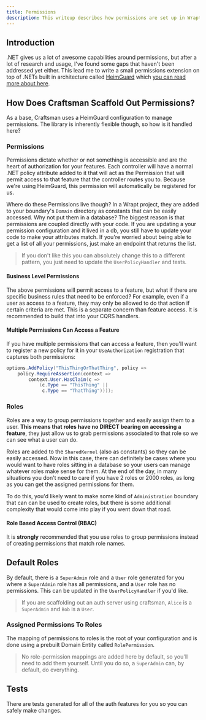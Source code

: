 ```yaml
---
title: Permissions
description: This writeup describes how permissions are set up in Wrapt projects.
---
```


## Introduction
.NET gives us a lot of awesome capabilities around permissions, but after a lot of research and usage, I've found some gaps that haven't been addressed yet either. 
This lead me to write a small permissions extension on top of .NETs built in architecture called [HeimGuard](https://github.com/pdevito3/heimguard) 
which [you can read more about here](/blog/simplifying-user-and-role-based-permissions-in-dotnet).

## How Does Craftsman Scaffold Out Permissions?
As a base, Craftsman uses a HeimGuard configuration to manage permissions. The library is inherently flexible though, so how is it handled here?

### Permissions
Permissions dictate whether or not something is accessible and are the heart of authorization for your features. Each controller will have a normal .NET policy attribute added to it 
that will act as the Permission that will permit access to that feature that the controller routes you to. Because we're using HeimGuard, this permission will automatically be registered for us.

Where do these Permissions live though? In a Wrapt project, they are added to your boundary's `Domain` directory as constants that can be easily accessed. Why not put them in a database?
The biggest reason is that permissions are coupled directly with your code. If you are updating a your permission configuration and it lived in a db, you still 
have to update your code to make your attributes match. If you're worried about being able to get a list of all your permissions, just make an endpoint that returns the list.

> If you don't like this you can absolutely change this to a different pattern, you just need to update the `UserPolicyHandler` and tests.

#### Business Level Permissions
The above permissions will permit access to a feature, but what if there are specific business rules that need to be enforced? For example, even if 
a user as access to a feature, they may only be allowed to do that action if certain criteria are met. This is a separate concern than feature access. 
It is recommended to build that into your CQRS handlers.

#### Multiple Permissions Can Access a Feature
If you have multiple permissions that can access a feature, then you'll want to register a new policy for it in your `UseAuthorization` registration that 
captures both permissions:
```c#
options.AddPolicy("ThisThingOrThatThing", policy =>
    policy.RequireAssertion(context =>
        context.User.HasClaim(c =>
            (c.Type == "ThisThing" ||
             c.Type == "ThatThing"))));
```

### Roles
Roles are a way to group permissions together and easily assign them to a user. **This means that roles have no DIRECT bearing on accessing a feature**, they 
just allow us to grab permissions associated to that role so we can see what a user can do.

Roles are added to the `SharedKernel` (also as constants) so they can be easily accessed. Now in this case, there can definitely be cases where you would want 
to have roles sitting in a database so your users can manage whatever roles make sense for them. 
At the end of the day, in many situations you don't need to care if you have 2 roles or 2000 roles, as long as you can get the assigned permissions for them.

To do this, you'd likely want to make some kind of `Administration` boundary that can can be used to create roles, but there is some additional complexity that would 
come into play if you went down that road.

#### Role Based Access Control (RBAC)
It is **strongly** recommended that you use roles to group permissions instead of creating permissions that match role names.

## Default Roles
By default, there is a `SuperAdmin` role and a `User` role generated for you where a `SuperAdmin` role has all permissions, and a `User` role has no permissions. 
This can be updated in the `UserPolicyHandler` if you'd like.

> If you are scaffolding out an auth server using craftsman, `Alice` is a `SuperAdmin` and `Bob` is a `User`.

### Assigned Permissions To Roles
The mapping of permissions to roles is the root of your configuration and is done using a prebuilt Domain Entity called `RolePermission`.

> No role-permission mappings are added here by default, so you'll need to add them yourself. Until you do so, a `SuperAdmin` can, by default, do everything.

## Tests
There are tests generated for all of the auth features for you so you can safely make changes.